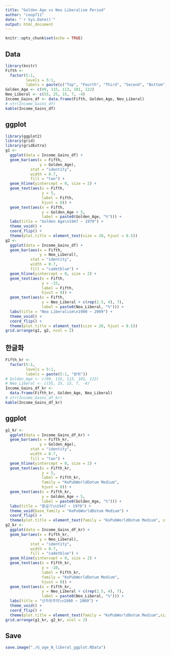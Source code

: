 ```yaml
---
title: "Golden Age vs Neo Liberalism Period"
author: "coop711"
date: "`r Sys.Date()`"
output: html_document
---
```


```r
knitr::opts_chunk$set(echo = TRUE)
```

## Data

```r
library(knitr)
Fifth <- 
  factor(5:1, 
         levels = 5:1, 
         labels = paste(c("Top", "Fourth", "Third", "Second", "Bottom"), "Fifth"))
Golden_Age <- c(99, 115, 113, 101, 122)
Neo_Liberal <- c(55, 25, 15, 7, -4)
Income_Gains_df <- data.frame(Fifth, Golden_Age, Neo_Liberal)
# str(Income_Gains_df)
kable(Income_Gains_df)
```

## ggplot

```r
library(ggplot2)
library(grid)
library(gridExtra)
g1 <- 
  ggplot(data = Income_Gains_df) +
  geom_bar(aes(x = Fifth, 
               y = Golden_Age), 
           stat = "identity", 
           width = 0.7,
           fill = "tan") +
  geom_hline(yintercept = 0, size = 2) +
  geom_text(aes(x = Fifth, 
                y = 5, 
                label = Fifth, 
                hjust = 0)) +
  geom_text(aes(x = Fifth, 
                y = Golden_Age + 5, 
                label = paste0(Golden_Age, "%"))) +
  labs(title = "Golden Age\n1947 ~ 1979") +
  theme_void() +
  coord_flip() +
  theme(plot.title = element_text(size = 20, hjust = 0.5))
g2 <- 
  ggplot(data = Income_Gains_df) +
  geom_bar(aes(x = Fifth, 
               y = Neo_Liberal), 
           stat = "identity", 
           width = 0.7,
           fill = "cadetblue") +
  geom_hline(yintercept = 0, size = 2) +
  geom_text(aes(x = Fifth, 
                y = -15, 
                label = Fifth, 
                hjust = 0)) +
  geom_text(aes(x = Fifth, 
                y = Neo_Liberal + c(rep(2.5, 4), 7), 
                label = paste0(Neo_Liberal, "%"))) +
  labs(title = "Neo Liberalism\n1980 ~ 2009") +
  theme_void() +
  coord_flip() +
  theme(plot.title = element_text(size = 20, hjust = 0.5))
grid.arrange(g1, g2, ncol = 2)
```

<P style = "page-break-before:always">

## 한글화

```r
Fifth_kr <- 
  factor(5:1, 
         levels = 5:1, 
         labels = paste(5:1, "분위"))
# Golden_Age <- c(99, 115, 113, 101, 122)
# Neo_Liberal <- c(55, 25, 15, 7, -4)
Income_Gains_df_kr <- 
  data.frame(Fifth_kr, Golden_Age, Neo_Liberal)
# str(Income_Gains_df_kr)
kable(Income_Gains_df_kr)
```

## ggplot

```r
g1_kr <- 
  ggplot(data = Income_Gains_df_kr) +
  geom_bar(aes(x = Fifth_kr, 
               y = Golden_Age), 
           stat = "identity", 
           width = 0.7,
           fill = "tan") +
  geom_hline(yintercept = 0, size = 2) +
  geom_text(aes(x = Fifth_kr, 
                y = 5, 
                label = Fifth_kr, 
                family = "KoPubWorldDotum Medium",
                hjust = 0)) +
  geom_text(aes(x = Fifth_kr, 
                y = Golden_Age + 5, 
                label = paste0(Golden_Age, "%"))) +
  labs(title = "황금기\n1947 ~ 1979") +
  theme_void(base_family = "KoPubWorldDotum Medium") +
  coord_flip() +
  theme(plot.title = element_text(family = "KoPubWorldDotum Medium", size = 20, hjust = 0.5))
g2_kr <- 
  ggplot(data = Income_Gains_df_kr) +
  geom_bar(aes(x = Fifth_kr, 
               y = Neo_Liberal), 
           stat = "identity", 
           width = 0.7,
           fill = "cadetblue") +
  geom_hline(yintercept = 0, size = 2) +
  geom_text(aes(x = Fifth_kr, 
                y = -10, 
                label = Fifth_kr, 
                family = "KoPubWorldDotum Medium",
                hjust = 0)) +
  geom_text(aes(x = Fifth_kr, 
                y = Neo_Liberal + c(rep(2.5, 4), 7), 
                label = paste0(Neo_Liberal, "%"))) +
  labs(title = "신자유주의\n1980 ~ 2009") +
  theme_void() +
  coord_flip() +
  theme(plot.title = element_text(family = "KoPubWorldDotum Medium",size = 20, hjust = 0.5))
grid.arrange(g1_kr, g2_kr, ncol = 2)
```

## Save

```r
save.image("./G_age_N_liberal_ggplot.RData")
```


